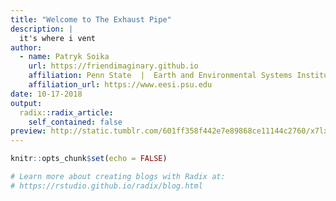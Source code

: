 ```yaml
---
title: "Welcome to The Exhaust Pipe"
description: |
  it's where i vent
author:
  - name: Patryk Soika
    url: https://friendimaginary.github.io
    affiliation: Penn State  |  Earth and Environmental Systems Institute
    affiliation_url: https://www.eesi.psu.edu
date: 10-17-2018
output:
  radix::radix_article:
    self_contained: false
preview: http://static.tumblr.com/601ff358f442e7e89868ce11144c2760/x7lxnx5/r2tmodxqg/tumblr_static_web_header.gif
---
```


```r
knitr::opts_chunk$set(echo = FALSE)

# Learn more about creating blogs with Radix at:
# https://rstudio.github.io/radix/blog.html

```




